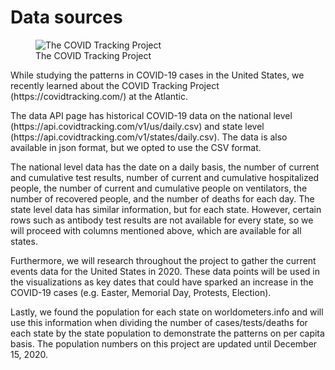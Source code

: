 # Data sources

![The COVID Tracking Project](vis.png)

While studying the patterns in COVID-19 cases in the United States, we recently learned about the COVID Tracking Project (https://covidtracking.com/) at the Atlantic.

The data API page has historical COVID-19 data on the national level (https://api.covidtracking.com/v1/us/daily.csv) and state level (https://api.covidtracking.com/v1/states/daily.csv). The data is also available in json format, but we opted to use the CSV format.

The national level data has the date on a daily basis, the number of current and cumulative test results, number of current and cumulative hospitalized people, the number of current and cumulative people on ventilators, the number of recovered people, and the number of deaths for each day. The state level data has similar information, but for each state. However, certain rows such as antibody test results are not available for every state, so we will proceed with columns mentioned above, which are available for all states.

Furthermore, we will research throughout the project to gather the current events data for the United States in 2020. These data points will be used in the visualizations as key dates that could have sparked an increase in the COVID-19 cases (e.g. Easter, Memorial Day, Protests, Election). 

Lastly, we found the population for each state on worldometers.info and will use this information when dividing the number of cases/tests/deaths for each state by the state population to demonstrate the patterns on per capita basis. The population numbers on this project are updated until December 15, 2020.



